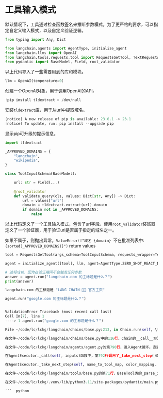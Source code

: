 # 工具输入模式

默认情况下，工具通过检查函数签名来推断参数模式。为了更严格的要求，可以指定自定义输入模式，以及自定义验证逻辑。

```python
from typing import Any, Dict

from langchain.agents import AgentType, initialize_agent
from langchain.llms import OpenAI
from langchain.tools.requests.tool import RequestsGetTool, TextRequestsWrapper
from pydantic import BaseModel, Field, root_validator
``` 

以上代码导入了一些需要用到的库和模块。

```python
llm = OpenAI(temperature=0)
```

创建一个OpenAI对象，用于调用OpenAI的API。

```python
!pip install tldextract > /dev/null
```

安装`tldextract`库，用于从url中提取域名。

```python
[notice] A new release of pip is available: 23.0.1 -> 23.1
[notice] To update, run: pip install --upgrade pip
```

显示pip可升级的提示信息。

```python
import tldextract

_APPROVED_DOMAINS = {
    "langchain",
    "wikipedia",
}

class ToolInputSchema(BaseModel):

    url: str = Field(...)
    
    @root_validator
    def validate_query(cls, values: Dict[str, Any]) -> Dict:
        url = values["url"]
        domain = tldextract.extract(url).domain
        if domain not in _APPROVED_DOMAINS:
            raise
```

以上代码定义了一个工具输入模式，包含了url字段。使用`root_validator`装饰器定义了一个验证器，用于验证url是否属于指定的域名之一。

如果不属于，则抛出异常。`ValueError(f"域名 {domain} `不在批准列表中: `{sorted(_APPROVED_DOMAINS)}")`
    return values
    
```python
tool = RequestsGetTool(args_schema=ToolInputSchema, requests_wrapper=TextRequestsWrapper())

```










```  python
agent = initialize_agent([tool], llm, agent=AgentType.ZERO_SHOT_REACT_DESCRIPTION, verbose=False)

```










```  python
# 这将成功，因为在验证期间不会触发任何参数
answer = agent.run("langchain.com 的主标题是什么？")
print(answer)

```








```  python
langchain.com 的主标题是 "LANG CHAIN 🦜️🔗 官方主页"

```










```  python
agent.run("google.com 的主标题是什么？")

```








```  python

ValidationError Traceback (most recent call last)
Cell In[7], line 1
----> 1 agent.run("google.com 的主标题是什么？")

File ~/code/lc/lckg/langchain/chains/base.py:213, in Chain.run(self, \*args```python

``` 

```  python
在文件~/code/lc/lckg/langchain/chains/base.py中的116行，Chain的__call__方法抛出异常。在113行，该方法调用_call方法，并在try语句中捕获异常。在110行到111行之间，Chain的callback_manager管理器的on_chain_start方法被调用，传递了Chain的名称和输入参数。如果kwargs存在且args不存在，则在215行返回self(kwargs)[self.output_keys[0]]。如果args存在且长度不等于1，则在212行引发ValueError异常。否则，在213行返回self(args[0])[self.output_keys[0]]。如果try语句块内抛出异常，则在115行调用Chain的callback_manager管理器的on_chain_error方法，并重新抛出异常。在118行，Chain的callback_manager管理器的on_chain_end方法被调用，传递了输出参数和verbose参数。最后，在119行返回prep_outputs方法的结果，该方法接收输入参数、输出参数和return_only_outputs参数。在文件~/code/lc/lckg/langchain/agents/agent.py的第792行，当出现链错误时，调用back_manager.on_chain_error(e, verbose=self.verbose)函数。

在文件~/code/lc/lckg/langchain/agents/agent.py的第790行，进入Agent循环，直到返回某些东西。

在AgentExecutor._call(self, inputs)函数中，第792行调用了_take_next_step()函数，该函数传入name_to_tool_map、color_mapping、inputs和intermediate_steps参数。

在AgentExecutor._take_next_step(self, name_to_tool_map, color_mapping, inputs, intermediate_steps)函数中，第695行调用了tool.run()函数，传入agent_action.tool_input、verbose=self.verbose、color和tool_run_kwargs等参数，以获取观察值。如果agent_action是None，则返回None。在文件~/code/lc/lckg/langchain/tools/base.py的第110行，BaseTool类的run方法中，获取了self.agent.tool_run_logging_kwargs()的参数并赋值给tool_run_kwargs。

在文件~/code/lc/lckg/langchain/tools/base.py的第71行，BaseTool类的_parse_input方法中，解析了tool_input，并将其返回。

在文件~/code/lc/lckg/.venv/lib/python3.11/site-packages/pydantic/main.py的第526行，BaseModel类的parse_obj方法被调用。在/pydantic/main.py的第341行，pydantic.main.BaseModel.__init__()函数的参数校验出错了，错误信息是：ToolInputSchema的__root__字段的值不在['langchain', 'wikipedia']中，不符合要求。

```  python